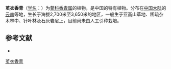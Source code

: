 {{Speciesbox
| name = 茧衣香青
| status = 
| status_system = 
| image =
| genus = Anaphalis
| species = chlamydophylla
| authority = Diels
}}

'''茧衣香青'''（[[学名|学名]]：{{lang|la|''Anaphalis chlamydophylla''}}）为[[菊科|菊科]][[香青属|香青属]]的植物，是中国的特有植物。分布在[[中国大陆|中国大陆]]的[[云南|云南]]等地，生长于海拔2,700米至3,650米的地区，一般生于亚高山草地、稀疏杂木林中、针叶林及石灰岩层上，目前尚未由人工引种栽培。

== 参考文献 ==
<div class="references-small">
* {{cite web| url =http://www.bioinfo.cn/db05/KmzwSpecies.php?action=view&id=2875| title =茧衣香青| work =《中国高等植物数据库全库》| publisher =中国科学院微生物研究所| author =昆明植物研究所| accessdate =2009-02-23| deadurl =yes| archiveurl =https://web.archive.org/web/20160305043058/http://www.bioinfo.cn/db05/KmzwSpecies.php?action=view&id=2875| archivedate =2016-03-05}}
</div>
{{Taxonbar|from=Q15226262}}

[[Category:香青属|茧衣香青]]


{{植物小作品}}